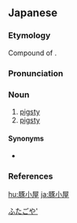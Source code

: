 ==Japanese==
{{ja-kanjitab|ぶた|こ|k2=ご|や|yomi=k}}

===Etymology===
Compound of {{compound|豚|tr1=buta|t1=pig|小屋|tr2=koya|t2=pen|lang=ja|sort=ふたごや'}}. {{rendaku2|koya|goya|sort=ふたごや'}}

===Pronunciation===
{{ja-pron|yomi=k|ぶたごや|acc=0|acc_ref=DJR}}

===Noun===
{{ja-noun|ぶたごや}}

# [[pigsty]] {{gloss|enclosure where pigs are kept}}
# [[pigsty]] {{gloss|dirty or very untidy place}}

====Synonyms====
* {{sense|enclosure where pigs are kept}} {{ja-r|豚舎|とんしゃ}}

===References===
<references/>

[[Category:ja:Pigs|ふたごや']]

[[hu:豚小屋]]
[[ja:豚小屋]]